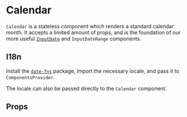 
<Meta component={Calendar} title="Docs/Calendar" />

# Calendar

`Calendar` is a stateless component which renders a standard calendar month. It accepts a limited amount of props, and is the foundation of our more useful [`InputDate`](/components/forms/input-date) and `InputDateRange` components.

<Editor code={storyBasic} />

## I18n

Install the [`date-fns`](https://date-fns.org/) package, import the necessary locale, and pass it to `ComponentsProvider`.

<Editor code={storyProviderLocale} />

The locale can also be passed directly to the `Calendar` component.

<Editor code={storyLocale} />

## Props

<ArgsTable of={Calendar} exclude={excludedProps} />
